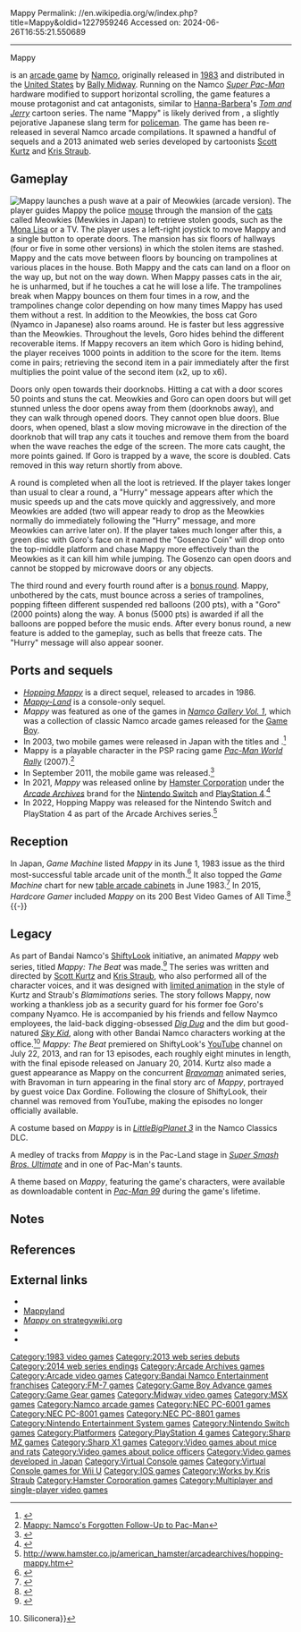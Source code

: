 Mappy
Permalink: //en.wikipedia.org/w/index.php?title=Mappy&oldid=1227959246
Accessed on: 2024-06-26T16:55:21.550689



------
Mappy
{{Short description|1983 video game}}
{{Other uses}}
{{More citations needed|date=January 2015}}
{{Use mdy dates|date=January 2022}}
{{Infobox video game
| title = Mappy
| image = Mappy arcadeflyer.png
| caption = North American arcade flyer
| developer = [[Namco]]
| publisher = {{vgrelease|JP|Namco|NA|[[Bally Midway]]<ref name="Akagi">{{cite book |last1=Akagi |first1=Masumi |title=アーケードTVゲームリスト国内•海外編(1971–2005) |trans-title=Arcade TV Game List: Domestic • Overseas Edition (1971–2005) |date=October 13, 2006 |publisher=Amusement News Agency |lang=ja |location=Japan |isbn=978-4990251215 |page=125 |url=https://archive.org/details/ArcadeGameList1971-2005/page/n126}}</ref>|EU|Orion<ref name="Germany">{{cite web |title=Video Game Flyers: Change Lanes / Mappy / Battle Cruiser M-12, Orion (Germany) |url=https://flyers.arcade-museum.com/?page=thumbs&db=videodb&id=3517 |website=The Arcade Flyer Archive |access-date=May 30, 2021}}</ref>}}
| composer = Nobuyuki Ohnogi
| artist = [[Hiroshi Ono (artist)|Hiroshi Ono]]<ref>{{cite web|url=https://www.videogameschronicle.com/news/legendary-namco-pixel-artist-hiroshi-mr-dotman-ono-has-died/|title=Legendary Namco pixel artist Hiroshi 'Mr Dotman' Ono has died|website=[[Video Games Chronicle]]|date=October 18, 2021|access-date=October 18, 2021|last=Scullion|first=Chris}}</ref>
| released = {{vgrelease|JP|March 1, 1983<ref>{{cite web |title=Mappy (Registration Number PA0000216647) |url=https://cocatalog.loc.gov |website=[[United States Copyright Office]] |access-date=May 30, 2021}}</ref>|NA|April 1983<ref name="Akagi"/>|EU|1983<ref name="Germany"/>}}
| platforms = [[Arcade game|Arcade]], [[MSX]], [[Nintendo Entertainment System|Famicom]], [[Super Cassette Vision]], [[Sharp X1]], [[Game Gear]], [[Game Boy]], [[Game Boy Advance]], [[FM-7]], [[Sharp MZ|MZ-700/MZ-1500]], [[PC-88]], [[X68000]], [[Mobile phone]], [[iOS]]
| genre = [[Platform game|Platform]]
| series = ''Mappy''
| modes = [[Single-player]], [[multiplayer]]
}}

{{nihongo foot|'''''Mappy'''''|マッピー|Mappī|lead=yes|group=lower-alpha}} is an [[arcade game]] by [[Namco]], originally released in [[1983 in video gaming|1983]] and distributed in the [[United States]] by [[Bally Midway]]. Running on the Namco [[Super Pac-Man|''Super Pac-Man'']] hardware modified to support horizontal scrolling, the game features a mouse protagonist and cat antagonists, similar to [[Hanna-Barbera]]'s ''[[Tom and Jerry]]'' cartoon series. The name "Mappy" is likely derived from {{nihongo|''mappo''|マッポ}}, a slightly pejorative Japanese slang term for [[police]]man. The game has been re-released in several Namco arcade compilations. It spawned a handful of sequels and a 2013 animated web series developed by cartoonists [[Scott Kurtz]] and [[Kris Straub]].

==Gameplay==
[[File:Mappy In-Game.png|thumb|left|Mappy launches a push wave at a pair of Meowkies (arcade version).]]
The player guides Mappy the police [[mouse]] through the mansion of the [[cat]]s called Meowkies (Mewkies in Japan) to retrieve stolen goods, such as the [[Mona Lisa]] or a TV. The player uses a left-right joystick to move Mappy and a single button to operate doors. The mansion has six floors of hallways (four or five in some other versions) in which the stolen items are stashed. Mappy and the cats move between floors by bouncing on trampolines at various places in the house. Both Mappy and the cats can land on a floor on the way up, but not on the way down. When Mappy passes cats in the air, he is unharmed, but if he touches a cat he will lose a life. The trampolines break when Mappy bounces on them four times in a row, and the trampolines change color depending on how many times Mappy has used them without a rest. In addition to the Meowkies, the boss cat Goro (Nyamco in Japanese) also roams around. He is faster but less aggressive than the Meowkies. Throughout the levels, Goro hides behind the different recoverable items. If Mappy recovers an item which Goro is hiding behind, the player receives 1000 points in addition to the score for the item. Items come in pairs; retrieving the second item in a pair immediately after the first multiplies the point value of the second item (x2, up to x6).

Doors only open towards their doorknobs. Hitting a cat with a door scores 50 points and stuns the cat. Meowkies and Goro can open doors but will get stunned unless the door opens away from them (doorknobs away), and they can walk through opened doors. They cannot open blue doors. Blue doors, when opened, blast a slow moving microwave in the direction of the doorknob that will trap any cats it touches and remove them from the board when the wave reaches the edge of the screen.  The more cats caught, the more points gained. If Goro is trapped by a wave, the score is doubled. Cats removed in this way return shortly from above.

A round is completed when all the loot is retrieved. If the player takes longer than usual to clear a round, a "Hurry" message appears after which the music speeds up and the cats move quickly and aggressively, and more Meowkies are added (two will appear ready to drop as the Meowkies normally do immediately following the "Hurry" message, and more Meowkies can arrive later on). If the player takes much longer after this, a green disc with Goro's face on it named the "Gosenzo Coin" will drop onto the top-middle platform and chase Mappy more effectively than the Meowkies as it can kill him while jumping. The Gosenzo can open doors and cannot be stopped by microwave doors or any objects.

The third round and every fourth round after is a [[Bonus stage|bonus round]]. Mappy, unbothered by the cats, must bounce across a series of trampolines, popping fifteen different suspended red balloons (200 pts), with a "Goro" (2000 points) along the way. A bonus (5000 pts) is awarded if all the balloons are popped before the music ends. After every bonus round, a new feature is added to the gameplay, such as bells that freeze cats. The "Hurry" message will also appear sooner.

==Ports and sequels==
{{organize section|date=February 2017}}
* ''[[Hopping Mappy]]'' is a direct sequel, released to arcades in 1986.
* ''[[Mappy-Land]]'' is a console-only sequel.
* ''Mappy'' was featured as one of the games in ''[[Namco Gallery Vol. 1]]'', which was a collection of classic Namco arcade games released for the [[Game Boy]].
* In 2003, two mobile games were released in Japan with the titles {{nihongo|''[[Teku-Teku Mappy]]''|テクテクマッピー}} and {{nihongo|''Mappy De Puzzle''|マッピーDEパズル}}.<ref>{{cite web|url=http://game.watch.impress.co.jp/docs/20030423/mappy.htm|title=ナムコ、iモード「マッピーDEパズル」を配信開始|website=game.watch.impress.co.jp}}</ref>
* Mappy is a playable character in the PSP racing game ''[[Pac-Man World Rally]]'' (2007).<ref>[https://www.denofgeek.com/games/mappy-namcos-forgotten-follow-up-to-pac-man/ Mappy: Namco's Forgotten Follow-Up to Pac-Man]</ref>
* In September 2011, the mobile game {{nihongo|''Mappy World''|マッピーワールド}} was released.<ref>{{cite web|url=https://www.bandainamcogames.co.jp/mobile/app.php?id=378|title=ナムコ・ゲームス - バンダイナムコエンターテインメント公式サイト|website=www.bandainamcogames.co.jp|access-date=March 24, 2014|archive-date=December 4, 2014|archive-url=https://web.archive.org/web/20141204094800/http://www.bandainamcogames.co.jp/mobile/app.php?id=378|url-status=dead}}</ref>
* In 2021, ''Mappy'' was released online by [[Hamster Corporation]] under the ''[[Arcade Archives]]'' brand for the [[Nintendo Switch]] and [[PlayStation 4]].<ref>{{cite web |title=Namco's Mappy is back, and this time, he's Hopping Mad |url=https://www.destructoid.com/hopping-mappy-namco-arcade-archives-hamster-retro-rerelease/ |website=Destructoid |date=January 22, 2022 |access-date=7 November 2022}}</ref>
*In 2022, Hopping Mappy was released for the Nintendo Switch and PlayStation 4 as part of the Arcade Archives series.<ref>http://www.hamster.co.jp/american_hamster/arcadearchives/hopping-mappy.htm</ref>

==Reception==
{{Video game reviews
| Allgame = {{rating|3.5|5}}<ref name="Allgame">{{cite web |author1=Brett Alan Weiss |title=Mappy - Review |url=http://allgame.com/game.php?id=422&tab=review |website=[[Allgame]] |publisher=All Media Network |access-date=November 28, 2020 |archive-url=https://web.archive.org/web/20141114130017/http://allgame.com/game.php?id=422&tab=review |archive-date=November 14, 2014 |date=1998}}</ref>
| EuroG = 7/10<ref name="EuroG">{{cite web |last1=Whitehead |first1=Dan |title=Virtual Console Roundup |url=https://www.eurogamer.net/articles/virtual-console-roundup- |website=[[Eurogamer]] |publisher=[[Gamer Network]] |access-date=November 28, 2020 |archive-url=https://web.archive.org/web/20201026073500/https://www.eurogamer.net/articles/virtual-console-roundup- |archive-date=October 26, 2020 |date=April 12, 2009}}</ref>
| IGN = 6.5/10<ref name="IGN">{{cite web |last1=M. Thomas |first1=Lucas |title=Mappy Review |url=https://www.ign.com/articles/2009/04/01/mappy-review |publisher=[[IGN]] |access-date=November 28, 2020 |archive-url=https://web.archive.org/web/20190429184309/https://www.ign.com/articles/2009/04/01/mappy-review |archive-date=April 29, 2019 |date=April 1, 2009}}</ref>
| NLife = {{rating|7|10}}<ref name="NLife">{{cite web |last1=van Duyn |first1=Marcel |title=Mappy Review (VC Arcade) |url=https://www.nintendolife.com/reviews/2009/03/mappy_virtual_console |website=[[Nintendo Life]] |publisher=[[Gamer Network]] |access-date=November 28, 2020 |archive-url=https://web.archive.org/web/20190429184302/http://www.nintendolife.com/reviews/2009/03/mappy_virtual_console |archive-date=April 29, 2019 |date=March 26, 2009}}</ref>
}}
In Japan, ''Game Machine'' listed ''Mappy'' in its June 1, 1983 issue as the third most-successful table arcade unit of the month.<ref>{{cite magazine|title=Game Machine's Best Hit Games 25 - テーブル型TVゲーム機 (Table Videos)|magazine=Game Machine|issue=213|publisher=Amusement Press|date=June 1, 1983|page=29|lang=ja}}</ref> It also topped the ''Game Machine'' chart for new [[table arcade cabinet]]s in June 1983.<ref>{{cite magazine|title=Best Hit Games 25|magazine=Game Machine|issue=214|publisher=Amusement Press|date=June 15, 1983|page=27|lang=ja|url=https://onitama.tv/gamemachine/pdf/19830615p.pdf#page=14}}</ref> In 2015, ''Hardcore Gamer'' included ''Mappy'' on its 200 Best Video Games of All Time.<ref>{{Cite web|last=Kalata|first=Kurt|title=HG101 Presents: The 200 Best Video Games of All Time – Hardcore Gaming 101|url=http://www.hardcoregaming101.net/books/hg101-presents-the-200-best-video-games-of-all-time/|access-date=2022-01-10|language=en-US}}</ref>
{{-}}

==Legacy==
As part of Bandai Namco's [[ShiftyLook]] initiative, an animated ''Mappy'' web series, titled ''Mappy: The Beat'' was made.<ref>{{cite web|url=http://www.bleedingcool.com/2012/07/14/shiftylook-moves-into-cartoons-bravoman-jim-zub-scott-kurtz-and-more/|work=[[Bleeding Cool]]|title=ShiftyLook Moves Into Cartoons – Bravoman, Jim Zub, Scott Kurtz And More|last=Johnston|first=Rich|date=July 14, 2012}}</ref> The series was written and directed by [[Scott Kurtz]] and [[Kris Straub]], who also performed all of the character voices, and it was designed with [[limited animation]] in the style of Kurtz and Straub's ''Blamimations'' series. The story follows Mappy, now working a thankless job as a security guard for his former foe Goro's company Nyamco. He is accompanied by his friends and fellow Naymco employees, the laid-back digging-obsessed ''[[Dig Dug]]'' and the dim but good-natured ''[[Sky Kid]]'', along with other Bandai Namco characters working at the office.<ref>{{cite web| url = http://www.siliconera.com/2013/06/24/theres-a-cartoon-parody-of-namco-characters-working-at-namco-bandai |url-status=dead |archive-url=https://web.archive.org/web/20130628065357/http://www.siliconera.com/2013/06/24/theres-a-cartoon-parody-of-namco-characters-working-at-namco-bandai |archive-date=June 28, 2013 |title=There's A Cartoon Parody Of Namco Characters Working At Namco Bandai {{!}} Siliconera}}</ref> ''Mappy: The Beat'' premiered on ShiftyLook's [[YouTube]] channel on July 22, 2013, and ran for 13 episodes, each roughly eight minutes in length, with the final episode released on January 20, 2014. Kurtz also made a guest appearance as Mappy on the concurrent ''[[Bravoman#ShiftyLook media|Bravoman]]'' animated series, with Bravoman in turn appearing in the final story arc of ''Mappy'', portrayed by guest voice Dax Gordine. Following the closure of ShiftyLook, their channel was removed from YouTube, making the episodes no longer officially available.

A costume based on ''Mappy'' is in ''[[LittleBigPlanet 3]]'' in the Namco Classics DLC. 

A medley of tracks from ''Mappy'' is in the Pac-Land stage in ''[[Super Smash Bros. Ultimate]]'' and in one of Pac-Man's taunts.

A theme based on ''Mappy'', featuring the game's characters, were available as downloadable content in ''[[Pac-Man 99]]'' during the game's lifetime.

==Notes==
{{notelist}}

==References==
{{reflist}}

==External links==
* {{KLOV game|id=8617}}
* [http://www.fourhman.com/mappy/ Mappyland]
* [https://strategywiki.org/wiki/Mappy ''Mappy'' on strategywiki.org] 
* {{IMDb title|297278}}
* {{IMDb title|3471514}}

{{Mappy series}}
{{Franchises owned by Bandai Namco Holdings}}

[[Category:Mappy| ]]
[[Category:1983 video games]]
[[Category:2013 web series debuts]]
[[Category:2014 web series endings]]
[[Category:Arcade Archives games]]
[[Category:Arcade video games]]
[[Category:Bandai Namco Entertainment franchises]]
[[Category:FM-7 games]]
[[Category:Game Boy Advance games]]
[[Category:Game Gear games]]
[[Category:Midway video games]]
[[Category:MSX games]]
[[Category:Namco arcade games]]
[[Category:NEC PC-6001 games]]
[[Category:NEC PC-8001 games]]
[[Category:NEC PC-8801 games]]
[[Category:Nintendo Entertainment System games]]
[[Category:Nintendo Switch games]]
[[Category:Platformers]]
[[Category:PlayStation 4 games]]
[[Category:Sharp MZ games]]
[[Category:Sharp X1 games]]
[[Category:Video games about mice and rats]]
[[Category:Video games about police officers]]
[[Category:Video games developed in Japan]]
[[Category:Virtual Console games]]
[[Category:Virtual Console games for Wii U]]
[[Category:IOS games]]
[[Category:Works by Kris Straub]]
[[Category:Hamster Corporation games]]
[[Category:Multiplayer and single-player video games]]